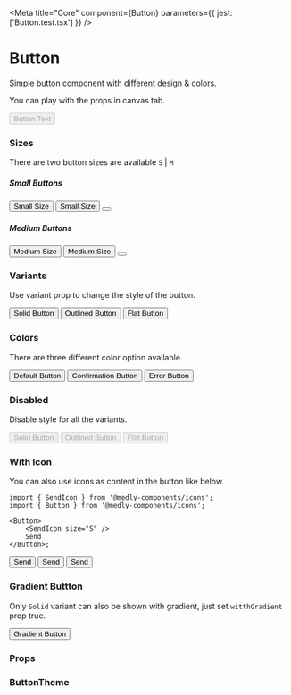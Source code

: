 
<Meta title="Core" component={Button} parameters={{ jest: ['Button.test.tsx'] }} />

# Button

Simple button component with different design & colors.

You can play with the props in canvas tab.

<Preview withToolbar>
    <Story name="Button" decorators={[withKnobs]}>
        <Button
            size={select('Size', sizes, 'S')}
            fullWidth={boolean('Full Width', false)}
            edges={select('Edges', edges, 'square')}
            variant={select('Variant', variants, 'flat')}
            disabled={boolean('Disabled', false)}
            withGradient={boolean('Witth Gradient', false)}
            color={select('Color', colors, 'default')}
        >
            Button Text
        </Button>
    </Story>
</Preview>

### Sizes

There are two button sizes are available `S` | `M`

##### Small Buttons

<Preview>
    <Button size="S">Small Size</Button>
    <Button size="S" edges="rounded">
        Small Size
    </Button>
    <Button size="S" edges="circle">
        <SendIcon size="S" />
    </Button>
</Preview>

##### Medium Buttons

<Preview>
    <Button size="M">Medium Size</Button>
    <Button size="M" edges="rounded">
        Medium Size
    </Button>
    <Button size="M" edges="circle">
        <SendIcon size="M" />
    </Button>
</Preview>

### Variants

Use variant prop to change the style of the button.

<Preview>
    <Button variant="solid">Solid Button</Button>
    <Button variant="outlined">Outlined Button</Button>
    <Button variant="flat">Flat Button</Button>
</Preview>

### Colors

There are three different color option available.

<Preview>
    <Button color="default">Default Button</Button>
    <Button color="confirmation">Confirmation Button</Button>
    <Button color="error">Error Button</Button>
</Preview>

### Disabled

Disable style for all the variants.

<Preview>
    <Button disabled variant="solid">
        Solid Button
    </Button>
    <Button disabled variant="outlined">
        Outlined Button
    </Button>
    <Button disabled variant="flat">
        Flat Button
    </Button>
</Preview>

### With Icon

You can also use icons as content in the button like below.

```tsx
import { SendIcon } from '@medly-components/icons';
import { Button } from '@medly-components/icons';

<Button>
    <SendIcon size="S" />
    Send
</Button>;
```

<Preview>
    <Button variant="solid">
        <SendIcon size="S" />
        Send
    </Button>
    <Button variant="outlined">
        <SendIcon size="S" />
        Send
    </Button>
    <Button variant="flat">
        <SendIcon size="S" />
        Send
    </Button>
</Preview>

### Gradient Buttton

Only `Solid` variant can also be shown with gradient, just set `witthGradient` prop true.

<Preview>
    <Button variant="solid" withGradient>
        Gradient Button
    </Button>
</Preview>

### Props

<Props of={Button} />

### ButtonTheme

<Props of={ThemeInterface} />
